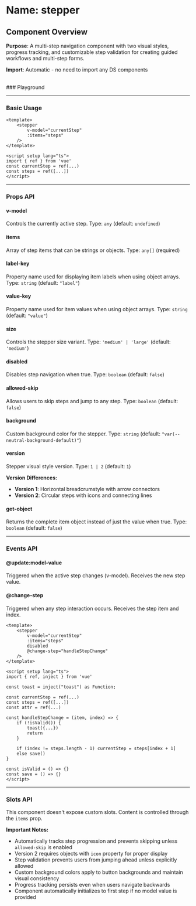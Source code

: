 
<Meta of={Stepper} />

# Name: stepper
## Component Overview

**Purpose**: A multi-step navigation component with two visual styles, progress tracking, and customizable step validation for creating guided workflows and multi-step forms.

**Import**: Automatic - no need to import any DS components

<br />
### Playground

<Canvas of={Stepper.Primary} />
<Controls />

---

### Basic Usage

```vue
<template>
    <stepper 
        v-model="currentStep"
        :items="steps"
    />
</template>

<script setup lang="ts">
import { ref } from 'vue'
const currentStep = ref(...)
const steps = ref([...])
</script>
```

<Canvas sourceState="none" of={Stepper.Primary} />

---

### Props API

#### v-model
Controls the currently active step. Type: `any` (default: `undefined`)

#### items
Array of step items that can be strings or objects. Type: `any[]` (required)

#### label-key
Property name used for displaying item labels when using object arrays. Type: `string` (default: `"label"`)

#### value-key
Property name used for item values when using object arrays. Type: `string` (default: `"value"`)

#### size
Controls the stepper size variant. Type: `'medium' | 'large'` (default: `'medium'`)

<Canvas sourceState="none" of={Stepper.Sizes} />

#### disabled
Disables step navigation when true. Type: `boolean` (default: `false`)

<Canvas sourceState="none" of={Stepper.Disabled} />

#### allowed-skip
Allows users to skip steps and jump to any step. Type: `boolean` (default: `false`)

<Canvas sourceState="none" of={Stepper.AllowedSkip} />

#### background
Custom background color for the stepper. Type: `string` (default: `"var(--neutral-background-default)"`)

#### version
Stepper visual style version. Type: `1 | 2` (default: `1`)

**Version Differences:**
- **Version 1**: Horizontal breadcrumstyle with arrow connectors
- **Version 2**: Circular steps with icons and connecting lines

<Canvas sourceState="none" of={Stepper.Versions} />

#### get-object
Returns the complete item object instead of just the value when true. Type: `boolean` (default: `false`)

---

### Events API

#### @update:model-value
Triggered when the active step changes (v-model). Receives the new step value.

#### @change-step
Triggered when any step interaction occurs. Receives the step item and index.

```vue
<template>
    <stepper 
        v-model="currentStep"
        :items="steps"
        disabled
        @change-step="handleStepChange"
    />
</template>

<script setup lang="ts">
import { ref, inject } from 'vue'

const toast = inject("toast") as Function;

const currentStep = ref(...)
const steps = ref([...])
const attr = ref(...)

const handleStepChange = (item, index) => {
    if (!isValid()) {
        toast({...})
        return
    }

    if (index != steps.length - 1) currentStep = steps[index + 1]
    else save()
}

const isValid = () => {}
const save = () => {}
</script>
```

---

### Slots API

This component doesn't expose custom slots. Content is controlled through the `items` prop.


**Important Notes:**
- Automatically tracks step progression and prevents skipping unless `allowed-skip` is enabled
- Version 2 requires objects with `icon` property for proper display
- Step validation prevents users from jumping ahead unless explicitly allowed
- Custom background colors apply to button backgrounds and maintain visual consistency
- Progress tracking persists even when users navigate backwards
- Component automatically initializes to first step if no model value is provided
